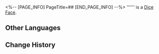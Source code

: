 <%-- [PAGE_INFO]
PageTitle=##
[END_PAGE_INFO] --%>
{{Item Infobox
|id          = 250579
|image       = Item .png
|type        = Dice Face
|invCategory = 
|rarity      = 3
|effect      = 
|description = 
}}
'''''' is a [[Dice Face]].

==Other Languages==
{{Other Languages
|en   = 
|zhs  = 
|zht  = 
|ja   = 
|ko   = 
|es   = 
|fr   = 
|ru   = 
|th   = 
|vi   = 
|de   = 
|id   = 
|pt   = 
}}

==Change History==
{{Change History|2.0}}